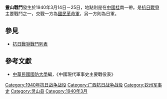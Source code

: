 {{Infobox Military Conflict|
campaign=|
image=|
caption=|
conflict=靈山戰鬥|
date=1940年3月14日－25日|
place=[[中國|中國]]桂南|
result=日軍於[[賓陽戰鬥|賓陽戰鬥]]失利後，往靈山撤退，國民革命軍繼續追擊|
combatant1=中華民國國民革命軍46軍（170，175，新19師）、64軍|
combatant2=日軍之中國派遣軍22、5師團| 
commander1=[[何宣|何宣]]|
commander2=[[久納誠一|久納誠一]]|
strength1=|
strength2=|
casualties1=|
casualties2=|
}}
'''靈山戰鬥'''發生於1940年3月14日－25日，地點則是在[[中國|中國]][[广西|桂]]南一帶。是[[抗日戰爭|抗日戰爭]]主要戰鬥之一，交戰一方為[[國民革命軍|國民革命軍]]，另一方則為日軍。
==參見==
*[[抗日戰爭戰鬥列表|抗日戰爭戰鬥列表]]
==參考文獻==
*[[中華民國|中華民國]][[國防大學_(臺灣)|國防大學]]編，《中國現代軍事史主要戰役表》

[[Category:1940年抗日战争战役|Category:1940年抗日战争战役]]
[[Category:广西抗日战争战役|Category:广西抗日战争战役]]
[[Category:钦州军事史|Category:钦州军事史]]
[[Category:灵山县|Category:灵山县]]
[[Category:1940年3月|Category:1940年3月]]